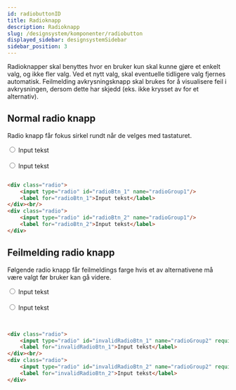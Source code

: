 ```yaml
---
id: radiobuttonID
title: Radioknapp
description: Radioknapp
slug: /designsystem/komponenter/radiobutton
displayed_sidebar: designsystemSidebar
sidebar_position: 3
---
```

 Radioknapper skal benyttes hvor en bruker kun skal kunne gjøre et enkelt valg, og ikke fler valg. Ved et nytt valg, skal eventuelle tidligere valg fjernes automatisk. Feilmelding avkrysningsknapp skal brukes for å visualisere feil i avkrysningen, dersom dette har skjedd (eks. ikke krysset av for et alternativ).
## Normal radio knapp

Radio knapp får fokus sirkel rundt når de velges med tastaturet.

<div class="radio">
    <input type="radio" id="radioBtn_1" name="radioGroup1"/>
    <label for="radioBtn_1">Input tekst</label>
</div><br/>
<div class="radio">
    <input type="radio" id="radioBtn_2" name="radioGroup1"/>
    <label for="radioBtn_2">Input tekst</label>
</div>


```markdown

<div class="radio">
    <input type="radio" id="radioBtn_1" name="radioGroup1"/>
    <label for="radioBtn_1">Input tekst</label>
</div><br/>
<div class="radio">
    <input type="radio" id="radioBtn_2" name="radioGroup1"/>
    <label for="radioBtn_2">Input tekst</label>
</div>

```

## Feilmelding radio knapp

Følgende radio knapp får feilmeldings farge hvis et av alternativene må være valgt før bruker kan gå videre.

<div class="radio">
    <input type="radio" id="invalidRadioBtn_1" name="radioGroup2" required/>
    <label for="invalidRadioBtn_1">Input tekst</label>
</div><br/>
<div class="radio">
    <input type="radio" id="invalidRadioBtn_2" name="radioGroup2" required/>
    <label for="invalidRadioBtn_2">Input tekst</label>
</div>

<br/>

```markdown

<div class="radio">
    <input type="radio" id="invalidRadioBtn_1" name="radioGroup2" required/>
    <label for="invalidRadioBtn_1">Input tekst</label>
</div><br/>
<div class="radio">
    <input type="radio" id="invalidRadioBtn_2" name="radioGroup2" required/>
    <label for="invalidRadioBtn_2">Input tekst</label>
</div>

```
